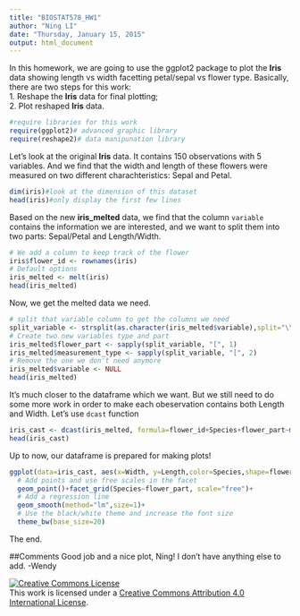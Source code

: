```yaml
---
title: "BIOSTAT578_HW1"
author: "Ning LI"
date: "Thursday, January 15, 2015"
output: html_document
---
```

In this homework, we are going to use the ggplot2 package to plot the **Iris** data showing length vs width facetting petal/sepal vs flower type. Basically, there are two steps for this work:  
1. Reshape the **Iris** data for final plotting;  
2. Plot reshaped **Iris** data.  

```r
#require libraries for this work
require(ggplot2)# advanced graphic library
require(reshape2)# data manipunation library
```

Let's look at the original **Iris** data. It contains 150 observations with 5 variables. And we find that the width and length of these flowers were measured on two different charachteristics: Sepal and Petal. 
```r
dim(iris)#look at the dimension of this dataset
head(iris)#only display the first few lines 
```

Based on the new **iris_melted** data, we find that the column `variable` contains the information we are interested, and we want to split them into two parts: Sepal/Petal and Length/Width.

```r
# We add a column to keep track of the flower
iris$flower_id <- rownames(iris)
# Default options
iris_melted <- melt(iris)
head(iris_melted)
```

Now, we get the melted data we need. 
```r
# split that variable column to get the columns we need
split_variable <- strsplit(as.character(iris_melted$variable),split="\\.")
# Create two new variables type and part
iris_melted$flower_part <- sapply(split_variable, "[", 1)
iris_melted$measurement_type <- sapply(split_variable, "[", 2)
# Remove the one we don't need anymore
iris_melted$variable <- NULL
head(iris_melted)
```

It's much closer to the dataframe which we want. But we still need to do some more work in order to make each obeservation contains both Length and Width. Let's use `dcast` function

```r
iris_cast <- dcast(iris_melted, formula=flower_id+Species+flower_part~measurement_type)
head(iris_cast)
```

Up to now, our dataframe is prepared for making plots!
```r
ggplot(data=iris_cast, aes(x=Width, y=Length,color=Species,shape=flower_part))+ 
  # Add points and use free scales in the facet
  geom_point()+facet_grid(Species~flower_part, scale="free")+
  # Add a regression line
  geom_smooth(method="lm",size=1)+
  # Use the black/white theme and increase the font size
  theme_bw(base_size=20)
```

The end.  

##Comments
Good job and a nice plot, Ning! I don't have anything else to add. -Wendy


<a rel="license" href="http://creativecommons.org/licenses/by/4.0/"><img alt="Creative Commons License" style="border-width:0" src="https://i.creativecommons.org/l/by/4.0/88x31.png" /></a><br />This work is licensed under a <a rel="license" href="http://creativecommons.org/licenses/by/4.0/">Creative Commons Attribution 4.0 International License</a>.